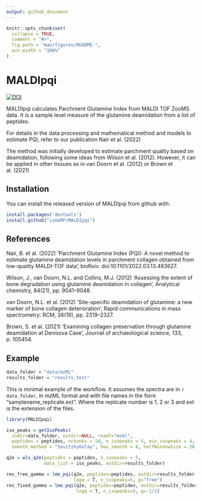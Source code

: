 ```yaml
---
output: github_document
---
```


<!-- README.md is generated from README.Rmd. Please edit that file -->

```r
knitr::opts_chunk$set(
  collapse = TRUE,
  comment = "#>",
  fig.path = "man/figures/README-",
  out.width = "100%"
)
```

# MALDIpqi

<!-- badges: start -->
[![DOI](https://zenodo.org/badge/436219305.svg)](https://zenodo.org/badge/latestdoi/436219305)
<!-- badges: end -->

MALDIpqi calculates Parchment Glutamine Index from MALDI TOF ZooMS data.
It is a sample level measure of the glutamine deamidation from a list of peptides.

For details in the data processing and mathematical method and models to estimate PQI, refer to our publication Nair et al. (2022)

The method was initially developed to estimate parchment quality based on deamidation, following some ideas from Wilson et al. (2012). However, it can be applied in other tissues as in van Doorn et al. (2012) or Brown et al. (2021)

## Installation

You can install the released version of MALDIpqi from github with:

``` r
install.packages('devtools')
install.github("ismaRP/MALDIpqi")
```

## References
Nair, B. et al. (2022) ‘Parchment Glutamine Index (PQI): A novel method to estimate glutamine deamidation levels in parchment collagen obtained from low-quality MALDI-TOF data’, bioRxiv. doi:10.1101/2022.03.13.483627.

Wilson, J., van Doorn, N.L. and Collins, M.J. (2012) ‘Assessing the extent of bone degradation using glutamine deamidation in collagen’, Analytical chemistry, 84(21), pp. 9041–9048.

van Doorn, N.L. et al. (2012) ‘Site-specific deamidation of glutamine: a new marker of bone collagen deterioration’, Rapid communications in mass spectrometry: RCM, 26(19), pp. 2319–2327.

Brown, S. et al. (2021) ‘Examining collagen preservation through glutamine deamidation at Denisova Cave’, Journal of archaeological science, 133, p. 105454.

## Example

```r
data_folder = "data/mzML"
results_folder = "results_test"
```


This is minimal example of the workflow. It assumes the spectra are in `r data_folder`,
in mzML format and with file names in the form "samplename_replicate.ext". Where the replicate number is 1, 2 or 3 and ext is the extension of the files.

```r
library(MALDIpqi)

iso_peaks = getIsoPeaks(
  indir=data_folder, outdir=NULL, readf="mzml",
  peptides = peptides, nchunks = 50, n_isopeaks = 5, min_isopeaks = 4,
  smooth_method = "SavitzkyGolay", hws_smooth = 8, halfWindowSize = 20, SNR = 1.5)

q2e = wls_q2e(peptides = peptides, n_isopeaks = 5,
              data_list = iso_peaks, outdir=results_folder)

res_free_gamma = lme_pqi(q2e, peptides=peptides, outdir=results_folder,
                         logq = T, n_isopeaks=5, g="free")
res_fixed_gamma = lme_pqi(q2e, peptides=peptides, outdir=results_folder,
                          logq = T, n_isopeaks=5, g=-1/2)

```

